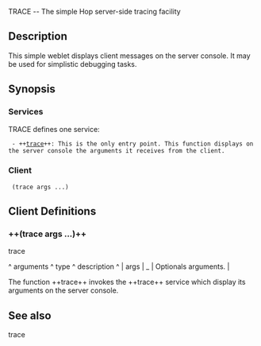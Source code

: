 <doc> TRACE -- The simple Hop server-side tracing facility

== Description ==

This simple weblet displays client messages on the server console. It may
be used for simplistic debugging tasks.

== Synopsis ==

=== Services ===

TRACE defines one service:

  - ++[[trace]]++: This is the only entry point. This function displays on
 the server console the arguments it receives from the client.

=== Client ===

  (trace args ...)

== Client Definitions ==

=== ++(trace args ...)++ ===
<procedure> trace

<arguments>
^  arguments  ^   type   ^   description           ^
| args        |    _     | Optionals arguments.    |
</arguments>

The function ++trace++ invokes the ++trace++ service which display its
arguments on the server console.
</function>

== See also ==

<see-also>trace</see-also>


</doc>


